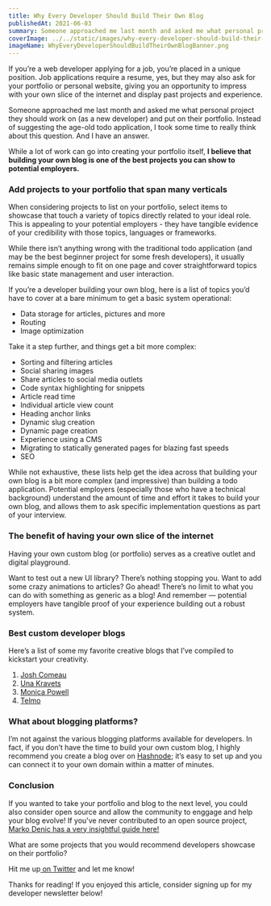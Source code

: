 ```yaml
---
title: Why Every Developer Should Build Their Own Blog
publishedAt: 2021-06-03
summary: Someone approached me last month and asked me what personal project they should work on (as a new developer) and put on their portfolio. Instead of suggesting the age-old todo application, I took some time to really think about this question. And I have an answer.
coverImage: ../../static/images/why-every-developer-should-build-their-own-blog/WhyEveryDeveloperShouldBuildTheirOwnBlogBanner.png
imageName: WhyEveryDeveloperShouldBuildTheirOwnBlogBanner.png
---
```


If you’re a web developer applying for a job, you’re placed in a unique position. Job applications require a resume, yes, but they may also ask for your portfolio or personal website, giving you an opportunity to impress with your own slice of the internet and display past projects and experience.

Someone approached me last month and asked me what personal project they should work on (as a new developer) and put on their portfolio. Instead of suggesting the age-old todo application, I took some time to really think about this question. And I have an answer.

While a lot of work can go into creating your portfolio itself, **I believe that building your own blog is one of the best projects you can show to potential employers.**

### Add projects to your portfolio that span many verticals

When considering projects to list on your portfolio, select items to showcase that touch a variety of topics directly related to your ideal role. This is appealing to your potential employers - they have tangible evidence of your credibility with those topics, languages or frameworks.

While there isn’t anything wrong with the traditional todo application (and may be the best beginner project for some fresh developers), it usually remains simple enough to fit on one page and cover straightforward topics like basic state management and user interaction.

If you’re a developer building your own blog, here is a list of topics you’d have to cover at a bare minimum to get a basic system operational:

- Data storage for articles, pictures and more
- Routing
- Image optimization

Take it a step further, and things get a bit more complex:

- Sorting and filtering articles
- Social sharing images
- Share articles to social media outlets
- Code syntax highlighting for snippets
- Article read time
- Individual article view count
- Heading anchor links
- Dynamic slug creation
- Dynamic page creation
- Experience using a CMS
- Migrating to statically generated pages for blazing fast speeds
- SEO

While not exhaustive, these lists help get the idea across that building your own blog is a bit more complex (and impressive) than building a todo application. Potential employers (especially those who have a technical background) understand the amount of time and effort it takes to build your own blog, and allows them to ask specific implementation questions as part of your interview.

### The benefit of having your own slice of the internet

Having your own custom blog (or portfolio) serves as a creative outlet and digital playground.

Want to test out a new UI library? There’s nothing stopping you. Want to add some crazy animations to articles? Go ahead! There’s no limit to what you can do with something as generic as a blog! And remember — potential employers have tangible proof of your experience building out a robust system.

### Best custom developer blogs

Here’s a list of some my favorite creative blogs that I’ve compiled to kickstart your creativity.

1. [Josh Comeau](https://www.joshwcomeau.com/)
2. [Una Kravets](https://una.im/archive/)
3. [Monica Powell](https://aboutmonica.com/writing)
4. [Telmo](https://telmo.is/)

### What about blogging platforms?

I’m not against the various blogging platforms available for developers. In fact, if you don’t have the time to build your own custom blog, I highly recommend you create a blog over on [Hashnode](https://hashnode.com/@braydoncoyer/joinme); it’s easy to set up and you can connect it to your own domain within a matter of minutes.

### Conclusion

If you wanted to take your portfolio and blog to the next level, you could also consider open source and allow the community to enggage and help your blog evolve!
If you've never contributed to an open source project, [Marko Denic has a very insightful guide here!](https://markodenic.com/make-your-first-open-source-contribution/)

What are some projects that you would recommend developers showcase on their portfolio?

Hit me up[ on Twitter](https://twitter.com/BraydonCoyer) and let me know!

Thanks for reading! If you enjoyed this article, consider signing up for my developer newsletter below!
